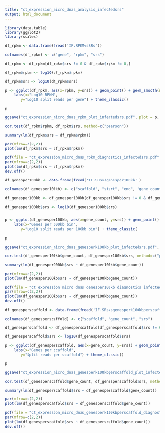 ```yaml
---
title: "ct_expression_micro_dnas_analysis_infectedsrs"
output: html_document
---
```




```r

library(data.table)
library(ggplot2)
library(scales)

df_rpkm <- data.frame(fread('IF.RPKMvsSRs'))

colnames(df_rpkm) <- c("gene", "rpkm", "srs")

df_rpkm <- df_rpkm[df_rpkm$srs != 0 & df_rpkm$rpkm != 0,]

df_rpkm$rpkm <- log10(df_rpkm$rpkm)

df_rpkm$srs <- log10(df_rpkm$srs)

p <- ggplot(df_rpkm, aes(x=rpkm, y=srs)) + geom_point() + geom_smooth(method='lm', color='red') +
    labs(x="Log10 RPKM",
       y="Log10 split reads per gene") + theme_classic()

p

ggsave("ct_expression_micro_dnas_rpkm_plot_infectedsrs.pdf", plot = p, width = 6, height = 4)

```

```r
cor.test(df_rpkm$rpkm, df_rpkm$srs, method=c("pearson"))
```

```r
summary(lm(df_rpkm$srs ~ df_rpkm$rpkm))
```

```r
par(mfrow=c(2,2))
plot(lm(df_rpkm$srs ~ df_rpkm$rpkm))

pdf(file = "ct_expression_micro_dnas_rpkm_diagnostics_infectedsrs.pdf", width = 6, height = 4)
par(mfrow=c(2,2))
plot(lm(df_rpkm$srs ~ df_rpkm$rpkm))
dev.off()
```


```r
df_genesper100kb <- data.frame(fread('IF.SRsvsgenesper100kb'))

colnames(df_genesper100kb) <- c("scaffold", "start", "end", "gene_count", "srs")

df_genesper100kb <- df_genesper100kb[df_genesper100kb$srs != 0 & df_genesper100kb$gene_count != 0,]

df_genesper100kb$srs <- log10(df_genesper100kb$srs)


p <- ggplot(df_genesper100kb, aes(x=gene_count, y=srs)) + geom_point() + geom_smooth(method='lm', color='red') +
    labs(x="Genes per 100kb bin",
       y="Log10 split reads per 100kb bin") + theme_classic()

p

ggsave("ct_expression_micro_dnas_genesperk100kb_plot_infectedsrs.pdf", plot = p, width = 6, height = 4)
```


```r
cor.test(df_genesper100kb$gene_count, df_genesper100kb$srs, method=c("pearson"))

```

```r
summary(lm(df_genesper100kb$srs ~ df_genesper100kb$gene_count))

```

```r
par(mfrow=c(2,2))
plot(lm(df_genesper100kb$srs ~ df_genesper100kb$gene_count))

pdf(file = "ct_expression_micro_dnas_genesper100kb_diagnostics_infectedsrs.pdf", width = 6, height = 4)
par(mfrow=c(2,2))
plot(lm(df_genesper100kb$srs ~ df_genesper100kb$gene_count))
dev.off()
```


```r
df_genesperscaffold <- data.frame(fread('IF.SRsvsgenesperk100kbperscaffold'))

colnames(df_genesperscaffold) <- c("scaffold", "gene_count", "srs")

df_genesperscaffold <- df_genesperscaffold[df_genesperscaffold$srs != 0 & df_genesperscaffold$gene_count != 0,]

df_genesperscaffold$srs <- log10(df_genesperscaffold$srs)

p <- ggplot(df_genesperscaffold, aes(x=gene_count, y=srs)) + geom_point() + geom_smooth(method='lm', color='red') +
    labs(x="Genes per scaffold",
       y="Split reads per scaffold") + theme_classic()

p

ggsave("ct_expression_micro_dnas_genesperk100kbperscaffold_plot_infectedsrs.pdf", plot = p, width = 6, height = 4)
```

```r
cor.test(df_genesperscaffold$gene_count, df_genesperscaffold$srs, method=c("pearson"))

```


```r
summary(lm(df_genesperscaffold$srs ~ df_genesperscaffold$gene_count))

```

```r
par(mfrow=c(2,2))
plot(lm(df_genesperscaffold$srs ~ df_genesperscaffold$gene_count))

pdf(file = "ct_expression_micro_dnas_genesperk100kbperscaffold_diagnostics_infectedsrs.pdf", width = 6, height = 4)
par(mfrow=c(2,2))
plot(lm(df_genesperscaffold$srs ~ df_genesperscaffold$gene_count))
dev.off()
```



